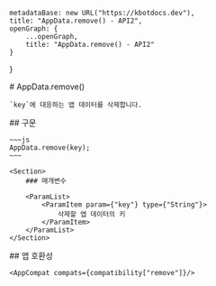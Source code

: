 
    metadataBase: new URL("https://kbotdocs.dev"),
    title: "AppData.remove() - API2",
    openGraph: {
        ...openGraph,
        title: "AppData.remove() - API2"
    }
}

<Section>
    # AppData.remove()

    `key`에 대응하는 앱 데이터를 삭제합니다.
</Section>
<Section>
    ## 구문

    ~~~js
    AppData.remove(key);
    ~~~

    <Section>
        ### 매개변수

        <ParamList>
            <ParamItem param={"key"} type={"String"}>
                삭제할 앱 데이터의 키
            </ParamItem>
        </ParamList>
    </Section>
</Section>
<Section>
    ## 앱 호환성

    <AppCompat compats={compatibility["remove"]}/>
</Section>